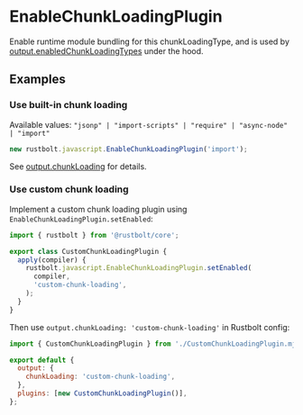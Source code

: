 # EnableChunkLoadingPlugin

Enable runtime module bundling for this chunkLoadingType, and is used by [output.enabledChunkLoadingTypes](/config/output#outputenabledchunkloadingtypes) under the hood.

## Examples

### Use built-in chunk loading

Available values: `"jsonp" | "import-scripts" | "require" | "async-node" | "import"`

```js
new rustbolt.javascript.EnableChunkLoadingPlugin('import');
```

See [output.chunkLoading](/config/output#outputchunkloading) for details.

### Use custom chunk loading

Implement a custom chunk loading plugin using `EnableChunkLoadingPlugin.setEnabled`:

```js title="CustomChunkLoadingPlugin.mjs"
import { rustbolt } from '@rustbolt/core';

export class CustomChunkLoadingPlugin {
  apply(compiler) {
    rustbolt.javascript.EnableChunkLoadingPlugin.setEnabled(
      compiler,
      'custom-chunk-loading',
    );
  }
}
```

Then use `output.chunkLoading: 'custom-chunk-loading'` in Rustbolt config:

```js title="rustbolt.config.mjs"
import { CustomChunkLoadingPlugin } from './CustomChunkLoadingPlugin.mjs';

export default {
  output: {
    chunkLoading: 'custom-chunk-loading',
  },
  plugins: [new CustomChunkLoadingPlugin()],
};
```
